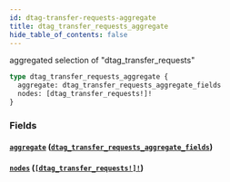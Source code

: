```yaml
---
id: dtag-transfer-requests-aggregate
title: dtag_transfer_requests_aggregate
hide_table_of_contents: false
---
```


aggregated selection of "dtag_transfer_requests"

```graphql
type dtag_transfer_requests_aggregate {
  aggregate: dtag_transfer_requests_aggregate_fields
  nodes: [dtag_transfer_requests!]!
}
```

### Fields

#### [`aggregate`](#) ([`dtag_transfer_requests_aggregate_fields`](../objects/dtag-transfer-requests-aggregate-fields))

#### [`nodes`](#) ([`[dtag_transfer_requests!]!`](../objects/dtag-transfer-requests))
